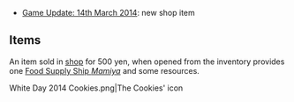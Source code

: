 * [http://pastebin.com/QvE9Fi4L Game Update: 14th March 2014]: new shop item

==Items==
An item sold in [[Shop|shop]] for 500 yen, when opened from the inventory provides one [[Morale/Fatigue#Morale modifiers|Food Supply Ship ''Mamiya'']] and some resources.

<gallery spacing="small" bordercolor="transparent" captionalign="center" hideaddbutton="true">
White Day 2014 Cookies.png|The Cookies' icon
</gallery>